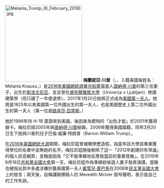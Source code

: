 {{noteTA
|1=zh-hans:梅拉尼亚; zh-hant:梅拉尼亞; zh-cn:梅拉尼娅;zh-hk:梅拉尼亞;zh-tw:梅蘭妮亞;
|2=zh-hans:特朗普;zh-hant:特朗普;zh-tw:川普;zh-cn:特朗普;zh-hk:特朗普;zh-mo:杜林普;
|3=zh-hans:唐纳德;zh-hant:唐納德;zh-tw:唐納;zh-cn:唐纳德;zh-hk:當勞;zh-mo:當勞;
|4=zh-hans:巴伦;zh-hant:巴倫;zh-tw:巴隆;
|5=zh-cn:米歇尔;zh-tw:蜜雪兒;zh-hk:米歇爾;
}}
[[File:Melania_Trump_(8_February_2016).jpg|250px]]
'''梅蘭妮亞·川普'''（{{lang-en|Melania Trump}}，{{lang-sl|Melanija Knavs}}、入籍美國後姓名：Melania Knauss，{{bd|1970年|4月26日||}}）是[[2016年美國總統選舉|2016年美國總統選舉]][[共和黨_(美國)|共和黨]]當選人[[唐納德·川普|唐納德·川普]]的第三任妻子，出生於[[斯洛文尼亞|斯洛文尼亞]]，並且曾在[[盧布爾雅那大學|盧布爾雅那大學]]（Univerza v Ljubljani）修讀建築學（但只讀了一年便退學）。2017年1月20日她將正式成為[[美國第一夫人|美國第一夫人]]。她將是1825年以來美國第一位外國出生的第一夫人，也是美國歷史上第二位外國出生的第一夫人（第一位是[[路易莎·亞當斯|路易莎·亞當斯]]。）

她於1996年持 H-1B 簽證來到美國，後因身為模特的「出色才能」於2001年獲得綠卡。梅拉尼娅2005年與[[唐納德·川普|唐納德·川普]]結婚，2006年獲得美國國籍，同年3月20日生下她與川普的兒子巴倫·威廉·特朗普（Barron William Trump）。

在[[2016年美國總統選舉|2016年美國總統大選]]期間，梅拉尼婭曾被曝學歷造假，指當年該大學該專業獲得學位的名單中並無她的名字。梅拉尼婭隨後刪除了這一「2012年創建的有爭議」的個人訊息網頁，並稱是因為「它不能準確地反應我當前的事業發展」。在2016年6月18日[[共和黨全國代表大會|共和黨全國大會]]第一天，梅拉尼婭作為準總統候選人妻子發表演講，當晚也被指出其中多處涉嫌抄襲美國第一夫人[[蜜雪兒·奧巴馬|蜜雪兒·奧巴馬]]在2008年[[民主黨全國代表大會|民主黨全國大會]]上的發言；兩天後，自稱講稿撰稿人的 Meredith Mclver 發布聲明，表示是自己的工作失誤。
{{Portal:唐納·川普/Article|link=Melania Trump}}